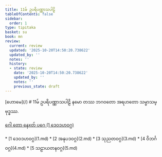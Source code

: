 ```yaml
---
title: 11မ် ဥပရိပဏ္ဏာသပါဠိ
tableOfContents: false
sidebar:
  order: 1
type: tipitaka
basket: su
book: mn
review:
  current: review
  updated: '2025-10-20T14:50:20.738622'
  updated_by: ''
  notes: ''
  history:
  - state: review
    date: '2025-10-20T14:50:20.738622'
    updated_by: ''
    notes: ''
    previous_state: draft
---
```



<ReviewStatus review={frontmatter.review} showDetails={true} />

<HypothesisAnnotation frontmatter={frontmatter} />


<Paragraph type="center" book="mn">
[ဟောမေ](/)
</Paragraph>

<Paragraph type="center" book="mn">
# 11မ် ဥပရိပဏ္ဏာသပါဠိ
</Paragraph>

<Paragraph number="1" type="center" book="mn">
နမော တဿ ဘဂဝတော အရဟတော သမ္မာသမ္ဗုဒ္ဓဿ.

[ဂေါ တော နေxတ် ပဂေ (1 ဒေဝဒဟဝဂ္ဂ)](1.md)



</Paragraph>

<TableOfContents book="mn" section="11">
* [1 ဒေဝဒဟဝဂ္ဂ](1.md)
* [2 အနုပဒဝဂ္ဂ](2.md)
* [3 သုညတဝဂ္ဂ](3.md)
* [4 ဝိဘင်္ဂဝဂ္ဂ](4.md)
* [5 သဠာယတနဝဂ္ဂ](5.md)
</TableOfContents>
